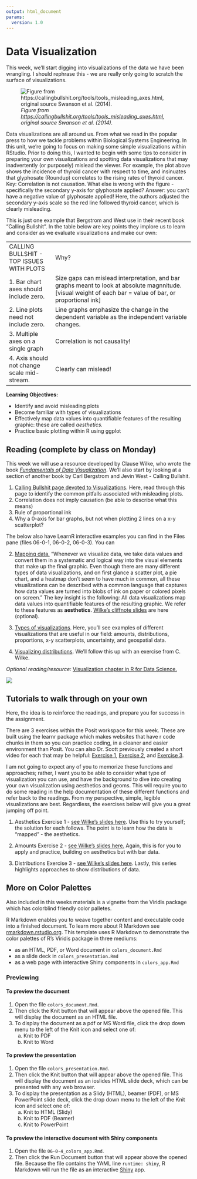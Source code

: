 ```yaml
---
output: html_document
params:
  version: 1.0
---
```


# Data Visualization

This week, we’ll start digging into visualizations of the data we have been wrangling. I should rephrase this - we are really only going to scratch the surface of visualizations.

![*Figure from <https://callingbullshit.org/tools/tools_misleading_axes.html>, original source Swanson et al. (2014).*](images/thyroid-cancer.png)

Data visualizations are all around us. From what we read in the popular press to how we tackle problems within Biological Systems Engineering. In this unit, we’re going to focus on making some simple visualizations within RStudio. Prior to doing this, I wanted to begin with some tips to consider in preparing your own visualizations and spotting data visualizations that may inadvertently (or purposely) mislead the viewer. For example, the plot above shows the incidence of thyroid cancer with respect to time, and insinuates that glyphosate (Roundup) correlates to the rising rates of thyroid cancer. Key: Correlation is not causation. What else is wrong with the figure - specifically the secondary y-axis for glyphosate applied? Answer: you can’t have a negative value of glyphosate applied! Here, the authors adjusted the secondary y-axis scale so the red line followed thyroid cancer, which is clearly misleading.

This is just one example that Bergstrom and West use in their recent book “Calling Bullshit”. In the table below are key points they implore us to learn and consider as we evaluate visualizations and make our own:

|                                              |                                                                                                                                                            |
|------------------|------------------------------------------------------|
| CALLING BULLSHIT - TOP ISSUES WITH PLOTS     | Why?                                                                                                                                                       |
| 1\. Bar chart axes should include zero.      | Size gaps can mislead interpretation, and bar graphs meant to look at absolute magnnitude. [visual weight of each bar = value of bar, or proportional ink] |
| 2\. Line plots need not include zero.        | Line graphs emphasize the change in the dependent variable as the independent variable changes.                                                            |
| 3\. Multiple axes on a single graph          | Correlation is not causality!                                                                                                                              |
| 4\. Axis should not change scale mid-stream. | Clearly can mislead!                                                                                                                                       |

**Learning Objectives:**

-   Identify and avoid misleading plots
-   Become familiar with types of visualizations
-   Effectively map data values into quantifiable features of the resulting graphic: these are called *aesthetics.*
-   Practice basic plotting within R using ggplot

## Reading (complete by class on Monday)

This week we will use a resource developed by Clause Wilke, who wrote the book [*Fundamentals of Data Visualization*](https://clauswilke.com/dataviz/). We’ll also start by looking at a section of another book by Carl Bergstrom and Jevin West - Calling Bullshit.

1.  [Calling Bullshit page devoted to Visualizations](https://www.callingbullshit.org/tools/tools_misleading_axes.html). Here, read through this page to identify the common pitfalls associated with misleading plots.
2.  Correlation does not imply causation (be able to describe what this means)
3.  Rule of proportional ink
4.  Why a 0-axis for bar graphs, but not when plotting 2 lines on a x-y scatterplot?

<!-- -->

The below also have LearnR interactive examples you can find in the Files pane (files 06-0-1, 06-0-2, 06-0-3). You can 

2.  [Mapping data.](https://clauswilke.com/dataviz/aesthetic-mapping.html) “Whenever we visualize data, we take data values and convert them in a systematic and logical way into the visual elements that make up the final graphic. Even though there are many different types of data visualizations, and on first glance a scatter plot, a pie chart, and a heatmap don’t seem to have much in common, all these visualizations can be described with a common language that captures how data values are turned into blobs of ink on paper or colored pixels on screen." The key insight is the following: All data visualizations map data values into quantifiable features of the resulting graphic. We refer to these features as **aesthetics**. [Wilke’s cliffnote slides](https://wilkelab.org/SDS375/slides/aesthetic-mappings.html#22) are here (optional).

3.  [Types of visualizations](https://clauswilke.com/dataviz/directory-of-visualizations.html). Here, you’ll see examples of different visualizations that are useful in our field: amounts, distributions, proportions, x-y scatterplots, uncertainty, and geospatial data.

4.  [Visualizing distributions](https://wilkelab.org/SDS375/slides/visualizing-distributions-2.html#1). We’ll follow this up with an exercise from C. Wilke.

*Optional reading/resource:* [Visualization chapter in R for Data Science.](https://r4ds.had.co.nz/data-visualisation.html)

![](images/global-temps.png)

## Tutorials to walk through on your own

Here, the idea is to reinforce the readings, and prepare you for success in the assignment.

There are 3 exercises within the Posit workspace for this week. These are built using the learnr package which makes websites that have r code chunks in them so you can practice coding, in a cleaner and easier environment than Posit. You can also Dr. Scott previously created a short video for each that may be helpful: [Exercise 1](https://video.vt.edu/media/BSE%203144:%20Week6,%20Visualization:%20Exercise%20Aesthetics/1_3x0gx5za), [Exercise 2](https://video.vt.edu/media/BSE%203144:%20Week6,%20Exercise:%20Amounts/1_kvv01k7l), and [Exercise 3](https://video.vt.edu/media/BSE%203144:%20Week%206,%20Exercise%20on%20Distributions/1_o05vjga1).

I am not going to expect any of you to memorize these functions and approaches; rather, I want you to be able to consider what type of visualization you can use, and have the background to dive into creating your own visualization using aesthetics and geoms. This will require you to do some reading in the help documentation of these different functions and refer back to the readings. From my perspective, simple, legible visualizations are best. Regardless, the exercises below will give you a great jumping off point.

1.  Aesthetics Exercise 1 - [see Wilke’s slides here](https://wilkelab.org/SDS375/slides/aesthetic-mappings.html#1). Use this to try yourself; the solution for each follows. The point is to learn how the data is “mapped” - the aesthetics.

2.  Amounts Exercise 2 - [see Wilke’s slides here.](https://wilkelab.org/SDS375/slides/visualizing-amounts.html#1) Again, this is for you to apply and practice, building on aesthetics but with bar data.

3.  Distributions Exercise 3 - [see Wilke’s slides here](https://wilkelab.org/SDS375/slides/visualizing-distributions-2.html#31). Lastly, this series highlights approaches to show distributions of data.

## More on Color Palettes

Also included in this weeks materials is a vignette from the Viridis package which has colorblind friendly color palletes.

R Markdown enables you to weave together content and executable code into a finished document. To learn more about R Markdown see [rmarkdown.rstudio.org](https://rmarkdown.rstudio.com/). This template uses R Markdown to demonstrate the color palettes of R's Viridis package in three mediums:

-   as an HTML, PDF, or Word document in `colors_document.Rmd`
-   as a slide deck in `colors_presentation.Rmd`
-   as a web page with interactive Shiny components in `colors_app.Rmd`

### Previewing

#### To preview the document

1.  Open the file `colors_document.Rmd`.
2.  Then click the Knit button that will appear above the opened file. This will display the document as an HTML file.
3.  To display the document as a pdf or MS Word file, click the drop down menu to the left of the Knit icon and select one of:
    a.  Knit to PDF
    b.  Knit to Word

#### To preview the presentation

1.  Open the file `colors_presentation.Rmd`.
2.  Then click the Knit button that will appear above the opened file. This will display the document as an ioslides HTML slide deck, which can be presented with any web browser.
3.  To display the presentation as a Slidy (HTML), beamer (PDF), or MS PowerPoint slide deck, click the drop down menu to the left of the Knit icon and select one of:
    a.  Knit to HTML (Slidy)
    b.  Knit to PDF (Beamer)
    c.  Knit to PowerPoint

#### To preview the interactive document with Shiny components

1.  Open the file `06-0-4_colors_app.Rmd`.
2.  Then click the Run Document button that will appear above the opened file. Because the file contains the YAML line `runtime: shiny`, R Markdown will run the file as an interactive [Shiny](https://shiny.posit.co/) app.


